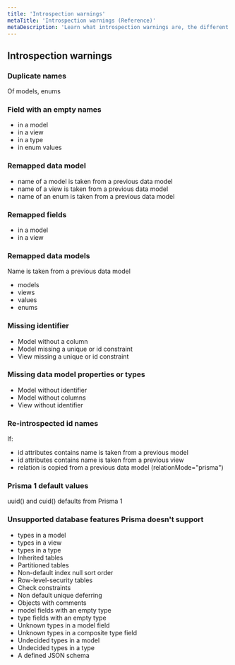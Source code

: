 ```yaml
---
title: 'Introspection warnings'
metaTitle: 'Introspection warnings (Reference)'
metaDescription: 'Learn what introspection warnings are, the different types of warnings and how to get around them.'
---
```


<TopBlock></TopBlock>

## Introspection warnings

### Duplicate names

Of models, enums

### Field with an empty names

- in a model
- in a view
- in a type
- in enum values

### Remapped data model

- name of a model is taken from a previous data model
- name of a view is taken from a previous data model
- name of an enum is taken from a previous data model

### Remapped fields

- in a model
- in a view

### Remapped data models

Name is taken from a previous data model

- models
- views
- values
- enums

### Missing identifier

- Model without a column
- Model missing a unique or id constraint
- View missing a unique or id constraint

### Missing data model properties or types

- Model without identifier
- Model without columns
- View without identifier

### Re-introspected id names

If:

- id attributes contains name is taken from a previous model
- id attributes contains name is taken from a previous view
- relation is copied from a previous data model (relationMode="prisma")

### Prisma 1 default values

uuid() and cuid() defaults from Prisma 1

### Unsupported database features Prisma doesn't support

- types in a model
- types in a view
- types in a type
- Inherited tables
- Partitioned tables
- Non-default index null sort order
- Row-level-security tables
- Check constraints
- Non default unique deferring
- Objects with comments
- model fields with an empty type
- type fields with an empty type
- Unknown types in a model field
- Unknown types in a composite type field
- Undecided types in a model
- Undecided types in a type
- A defined JSON schema
